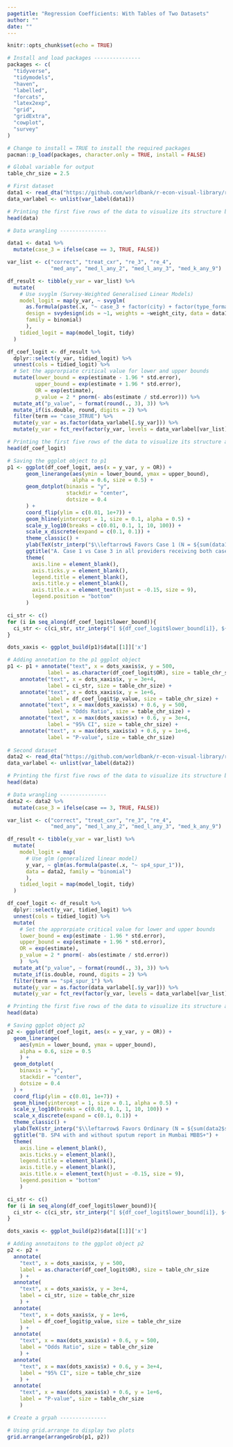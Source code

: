 ```yaml
---
pagetitle: "Regression Coefficients: With Tables of Two Datasets"
author: ""
date: ""
---
```


```r
knitr::opts_chunk$set(echo = TRUE)
```

```r
# Install and load packages ---------------
packages <- c(
  "tidyverse",
  "tidymodels",
  "haven",
  "labelled",
  "forcats",
  "latex2exp",
  "grid",
  "gridExtra",
  "cowplot",
  "survey"
)

# Change to install = TRUE to install the required packages
pacman::p_load(packages, character.only = TRUE, install = FALSE)

# Global variable for output
table_chr_size = 2.5

# First dataset
data1 <- read_dta("https://github.com/worldbank/r-econ-visual-library/raw/master/Library/Data/METable2data.dta")
data_varlabel <- unlist(var_label(data1))

# Printing the first five rows of the data to visualize its structure before data wrangling
head(data)

# Data wrangling ---------------

data1 <- data1 %>%
  mutate(case_3 = ifelse(case == 3, TRUE, FALSE))

var_list <- c("correct", "treat_cxr", "re_3", "re_4", 
              "med_any", "med_l_any_2", "med_l_any_3", "med_k_any_9")

df_result <- tibble(y_var = var_list) %>%
  mutate(
    # Use svyglm (Survey-Weighted Generalised Linear Models) 
    model_logit = map(y_var, ~ svyglm(
      as.formula(paste(.x, "~ case_3 + factor(city) + factor(type_formal)")), 
      design = svydesign(ids = ~1, weights = ~weight_city, data = data1), 
      family = binomial)
      ),
    tidied_logit = map(model_logit, tidy)
  )

df_coef_logit <- df_result %>%
  dplyr::select(y_var, tidied_logit) %>%
  unnest(cols = tidied_logit) %>%
  # Set the approrpiate critical value for lower and upper bounds
  mutate(lower_bound = exp(estimate - 1.96 * std.error),
         upper_bound = exp(estimate + 1.96 * std.error),
         OR = exp(estimate),
         p_value = 2 * pnorm(- abs(estimate / std.error))) %>%
  mutate_at("p_value", ~ format(round(., 3), 3)) %>%
  mutate_if(is.double, round, digits = 2) %>%
  filter(term == "case_3TRUE") %>%
  mutate(y_var = as.factor(data_varlabel[.$y_var])) %>%
  mutate(y_var = fct_rev(factor(y_var, levels = data_varlabel[var_list])))

# Printing the first five rows of the data to visualize its structure after data wrangling
head(df_coef_logit)

# Saving the ggplot object to p1
p1 <- ggplot(df_coef_logit, aes(x = y_var, y = OR)) + 
      geom_linerange(aes(ymin = lower_bound, ymax = upper_bound), 
                     alpha = 0.6, size = 0.5) +
      geom_dotplot(binaxis = "y", 
                   stackdir = "center",
                   dotsize = 0.4
      ) +
      coord_flip(ylim = c(0.01, 1e+7)) +
      geom_hline(yintercept = 1, size = 0.1, alpha = 0.5) +
      scale_y_log10(breaks = c(0.01, 0.1, 1, 10, 100)) +
      scale_x_discrete(expand = c(0.1, 0.1)) +
      theme_classic() +
      ylab(TeX(str_interp("$\\leftarrow$ Favors Case 1 (N = ${sum(data1$case_3 == FALSE)}) $\\;\\;\\;\\;\\;\\;$  Favors Privte  (N = ${sum(data1$case_3 == TRUE)})$\\rightarrow$ \n"))) +
      ggtitle("A. Case 1 vs Case 3 in all providers receiving both cases") +
      theme(
        axis.line = element_blank(),
        axis.ticks.y = element_blank(),
        legend.title = element_blank(),
        axis.title.y = element_blank(),
        axis.title.x = element_text(hjust = -0.15, size = 9),
        legend.position = "bottom"
      )

ci_str <- c()
for (i in seq_along(df_coef_logit$lower_bound)){
  ci_str <- c(ci_str, str_interp("[ ${df_coef_logit$lower_bound[i]}, ${df_coef_logit$upper_bound[i]} ]"))
}

dots_xaxis <- ggplot_build(p1)$data[[1]]['x']

# Adding annotation to the p1 ggplot object
p1 <- p1 + annotate("text", x = dots_xaxis$x, y = 500,
             label = as.character(df_coef_logit$OR), size = table_chr_size) +
    annotate("text", x = dots_xaxis$x, y = 3e+4,
             label = ci_str, size = table_chr_size) +
    annotate("text", x = dots_xaxis$x, y = 1e+6,
             label = df_coef_logit$p_value, size = table_chr_size) +
    annotate("text", x = max(dots_xaxis$x) + 0.6, y = 500,
             label = "Odds Ratio", size = table_chr_size) +
    annotate("text", x = max(dots_xaxis$x) + 0.6, y = 3e+4,
             label = "95% CI", size = table_chr_size) +
    annotate("text", x = max(dots_xaxis$x) + 0.6, y = 1e+6,
             label = "P-value", size = table_chr_size)
  
# Second dataset
data2 <- read_dta("https://github.com/worldbank/r-econ-visual-library/raw/master/Library/Data/METable2data2.dta")
data_varlabel <- unlist(var_label(data2))

# Printing the first five rows of the data to visualize its structure before data wrangling
head(data)

# Data wrangling ---------------
data2 <- data2 %>%
  mutate(case_3 = ifelse(case == 3, TRUE, FALSE))

var_list <- c("correct", "treat_cxr", "re_3", "re_4", 
              "med_any", "med_l_any_2", "med_l_any_3", "med_k_any_9")

df_result <- tibble(y_var = var_list) %>%
  mutate(
    model_logit = map(
      # Use glm (generalized linear model)
      y_var, ~ glm(as.formula(paste(.x, "~ sp4_spur_1")), 
      data = data2, family = "binomial")
      ),
    tidied_logit = map(model_logit, tidy)
  )

df_coef_logit <- df_result %>%
  dplyr::select(y_var, tidied_logit) %>%
  unnest(cols = tidied_logit) %>%
  mutate(
    # Set the approrpiate critical value for lower and upper bounds
    lower_bound = exp(estimate - 1.96 * std.error),
    upper_bound = exp(estimate + 1.96 * std.error),
    OR = exp(estimate),
    p_value = 2 * pnorm(- abs(estimate / std.error))
    )  %>%
  mutate_at("p_value", ~ format(round(., 3), 3)) %>%
  mutate_if(is.double, round, digits = 2) %>%
  filter(term == "sp4_spur_1") %>%
  mutate(y_var = as.factor(data_varlabel[.$y_var])) %>%
  mutate(y_var = fct_rev(factor(y_var, levels = data_varlabel[var_list])))

# Printing the first five rows of the data to visualize its structure after data wrangling
head(data)

# Saving ggplot object p2
p2 <- ggplot(df_coef_logit, aes(x = y_var, y = OR)) + 
  geom_linerange(
    aes(ymin = lower_bound, ymax = upper_bound), 
    alpha = 0.6, size = 0.5
    ) +
  geom_dotplot(
    binaxis = "y", 
    stackdir = "center",
    dotsize = 0.4
  ) +
  coord_flip(ylim = c(0.01, 1e+7)) +
  geom_hline(yintercept = 1, size = 0.1, alpha = 0.5) +
  scale_y_log10(breaks = c(0.01, 0.1, 1, 10, 100)) +
  scale_x_discrete(expand = c(0.1, 0.1)) +
  theme_classic() +
  ylab(TeX(str_interp("$\\leftarrow$ Favors Ordinary (N = ${sum(data2$sp4_spur_1 == 1)}) $\\;\\;\\;\\;\\;\\;$  Favors Privte  (N = ${sum(data2$sp4_spur_1 == 0)})$\\rightarrow$ \n"))) +
  ggtitle("B. SP4 with and without sputum report in Mumbai MBBS+") +
  theme(
    axis.line = element_blank(),
    axis.ticks.y = element_blank(),
    legend.title = element_blank(),
    axis.title.y = element_blank(),
    axis.title.x = element_text(hjust = -0.15, size = 9),
    legend.position = "bottom"
    )

ci_str <- c()
for (i in seq_along(df_coef_logit$lower_bound)){
  ci_str <- c(ci_str, str_interp("[ ${df_coef_logit$lower_bound[i]}, ${df_coef_logit$upper_bound[i]} ]"))
}

dots_xaxis <- ggplot_build(p2)$data[[1]]['x']

# Adding annotaitons to the ggplot object p2
p2 <- p2 + 
  annotate(
    "text", x = dots_xaxis$x, y = 500,
    label = as.character(df_coef_logit$OR), size = table_chr_size
    ) +
  annotate(
    "text", x = dots_xaxis$x, y = 3e+4,
    label = ci_str, size = table_chr_size
    ) +
  annotate(
    "text", x = dots_xaxis$x, y = 1e+6,
    label = df_coef_logit$p_value, size = table_chr_size
    ) +
  annotate(
    "text", x = max(dots_xaxis$x) + 0.6, y = 500,
    label = "Odds Ratio", size = table_chr_size
    ) +
  annotate(
    "text", x = max(dots_xaxis$x) + 0.6, y = 3e+4,
    label = "95% CI", size = table_chr_size
    ) +
  annotate(
    "text", x = max(dots_xaxis$x) + 0.6, y = 1e+6,
    label = "P-value", size = table_chr_size
    )

# Create a grpah ---------------

# Using grid.arrange to display two plots
grid.arrange(arrangeGrob(p1, p2))

```
